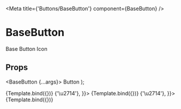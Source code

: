 
<Meta title={'Buttons/BaseButton'} component={BaseButton} />

# BaseButton

Base Button Icon

## Props

<ArgsTable of={BaseButton} />

  <BaseButton {...args}>
    <Typography>Button</Typography>
  </BaseButton>
);

<Canvas>
  <Story
    name="Default"
    args={{
      onPress: action('onPress'),
      style: {},
    }}>
    {Template.bind({})}
  </Story>
  <Story
    name="With Leading Component"
    args={{
      onPress: action('onPress'),
      style: {},
      leadingComponent: <Typography>{'\u2714'}</Typography>,
    }}>
    {Template.bind({})}
  </Story>
  <Story
    name="With Tailing Component"
    args={{
      onPress: action('onPress'),
      style: {},
      tailingComponent: <Typography>{'\u2714'}</Typography>,
    }}>
    {Template.bind({})}
  </Story>
</Canvas>
